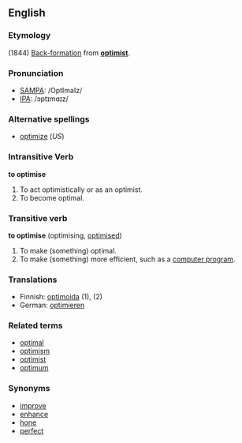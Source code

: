 <!-- If you edit this page, please also edit "optimize" to keep these two pages in synch. -->


==English==
===Etymology===
(1844) [[Back-formation]] from '''[[optimist]]'''.

===Pronunciation===
*[[w:SAMPA|SAMPA]]: /OptImaIz/
*[[w:IPA|IPA]]: /ɔptɪmɑɪz/

===Alternative spellings===
*[[optimize]] (''US'')

===Intransitive Verb===
'''to optimise'''

#To act optimistically or as an optimist.
#To become optimal.

===Transitive verb===
'''to optimise''' (optimising, [[optimised]])

#To make (something) optimal.
#To make (something) more efficient, such as a [[computer program]].

===Translations===
*Finnish: [[optimoida]] (1), (2)
*German: [[optimieren]]

===Related terms===
*[[optimal]]
*[[optimism]]
*[[optimist]]
*[[optimum]]

===Synonyms===
*[[improve]]
*[[enhance]]
*[[hone]]
*[[perfect]]

<!-- If you edit this page, please also edit "optimize" to keep these two pages in synch. -->